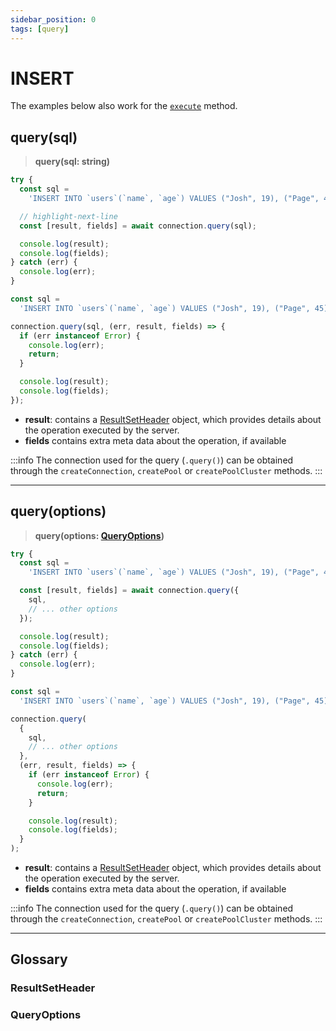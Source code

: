 ```yaml
---
sidebar_position: 0
tags: [query]
---
```



# INSERT

The examples below also work for the [`execute`](/docs/examples/queries/prepared-statements/insert) method.

## query(sql)

> **query(sql: string)**

<Tabs>
  <TabItem value='promise.js' default>

```js
try {
  const sql =
    'INSERT INTO `users`(`name`, `age`) VALUES ("Josh", 19), ("Page", 45)';

  // highlight-next-line
  const [result, fields] = await connection.query(sql);

  console.log(result);
  console.log(fields);
} catch (err) {
  console.log(err);
}
```

  </TabItem>
  <TabItem value='callback.js'>

```js
const sql =
  'INSERT INTO `users`(`name`, `age`) VALUES ("Josh", 19), ("Page", 45)';

connection.query(sql, (err, result, fields) => {
  if (err instanceof Error) {
    console.log(err);
    return;
  }

  console.log(result);
  console.log(fields);
});
```

  </TabItem>
</Tabs>

- **result**: contains a [ResultSetHeader](#resultsetheader) object, which provides details about the operation executed by the server.
- **fields** contains extra meta data about the operation, if available

:::info
The connection used for the query (`.query()`) can be obtained through the `createConnection`, `createPool` or `createPoolCluster` methods.
:::

---

## query(options)

> **query(options: [QueryOptions](#queryoptions))**

<Tabs>
  <TabItem value='promise.js' default>

```js
try {
  const sql =
    'INSERT INTO `users`(`name`, `age`) VALUES ("Josh", 19), ("Page", 45)';

  const [result, fields] = await connection.query({
    sql,
    // ... other options
  });

  console.log(result);
  console.log(fields);
} catch (err) {
  console.log(err);
}
```

  </TabItem>
  <TabItem value='callback.js'>

```js
const sql =
  'INSERT INTO `users`(`name`, `age`) VALUES ("Josh", 19), ("Page", 45)';

connection.query(
  {
    sql,
    // ... other options
  },
  (err, result, fields) => {
    if (err instanceof Error) {
      console.log(err);
      return;
    }

    console.log(result);
    console.log(fields);
  }
);
```

  </TabItem>
</Tabs>

- **result**: contains a [ResultSetHeader](#resultsetheader) object, which provides details about the operation executed by the server.
- **fields** contains extra meta data about the operation, if available

:::info
The connection used for the query (`.query()`) can be obtained through the `createConnection`, `createPool` or `createPoolCluster` methods.
:::

---

## Glossary

### ResultSetHeader

<FAQ title='ResultSetHeader Specification'>
  <ExternalCodeEmbed
    language='ts'
    url='https://raw.githubusercontent.com/sidorares/node-mysql2/master/typings/mysql/lib/protocol/packets/ResultSetHeader.d.ts'
    extractMethod='ResultSetHeader'
    methodType='interface'
  />
</FAQ>

### QueryOptions

<FAQ title='QueryOptions Specification'>
  <ExternalCodeEmbed
    language='ts'
    url='https://raw.githubusercontent.com/sidorares/node-mysql2/master/typings/mysql/lib/protocol/sequences/Query.d.ts'
    extractMethod='QueryOptions'
    methodType='interface'
  />
</FAQ>
